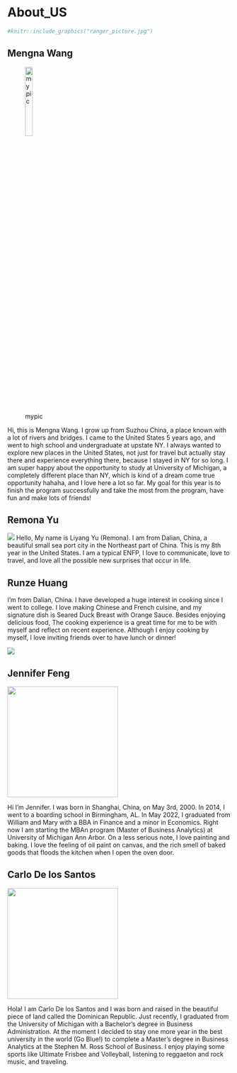 # About_US {#cross}

```r
#knitr::include_graphics("ranger_picture.jpg")

```


## Mengna Wang
![mypic](images/mona.jpeg){width=20%}

Hi, this is Mengna Wang. I grow up from Suzhou China, a place known with a lot of rivers and bridges. I came to the United States 5 years ago, and went to high school and undergraduate at upstate NY. I always wanted to explore new places in the United States, not just for travel but actually stay there and experience everything there, because I stayed in NY for so long. I am super happy about the opportunity to study at University of Michigan, a completely different place than NY, which is kind of a dream come true opportunity hahaha, and I love here a lot so far. My goal for this year is to finish the program successfully and take the most from the program, have fun and make lots of friends!


## Remona Yu 
![](images/Remona.jpg)
Hello, My name is Liyang Yu (Remona). I am from Dalian, China, a beautiful small sea port city in the Northeast part of China. This is my 8th year in the United States. I am a typical ENFP, I love to communicate, love to travel, and love all the possible new surprises that occur in life.


## Runze Huang

I'm from Dalian, China. I have developed a huge interest in cooking since I went to college. I love making Chinese and French cuisine, and my signature dish is Seared Duck Breast with Orange Sauce. Besides enjoying delicious food, The cooking experience is a great time for me to be with myself and reflect on recent experience. Although I enjoy cooking by myself, I love inviting friends over to have lunch or dinner!

![](images/runze.jpg)

## Jennifer Feng

![](images/jennifer.jpg){width=250px}

Hi I'm Jennifer. I was born in Shanghai, China, on May 3rd, 2000. In 2014, I went to a boarding school in Birmingham, AL.
In May 2022, I graduated from William and Mary with a BBA in Finance and a minor in Economics.
Right now I am starting the MBAn program (Master of Business Analytics) at University of Michigan Ann Arbor. On a less serious note, I love painting and baking. I love the feeling of oil paint on canvas, and the rich smell of baked goods that floods the kitchen when I open the oven door. 

## Carlo De los Santos

![](images/carlo.jpg){width=250px}

Hola! I am Carlo De los Santos and I was born and raised in the beautiful piece of land called the Dominican Republic. Just recently, I graduated from the University of Michigan with a Bachelor’s degree in Business Administration. At the moment I decided to stay one more year in the best university in the world (Go Blue!) to complete a Master’s degree in Business Analytics at the Stephen M. Ross School of Business. I enjoy playing some sports like Ultimate Frisbee and Volleyball, listening to reggaeton and rock music, and traveling.



